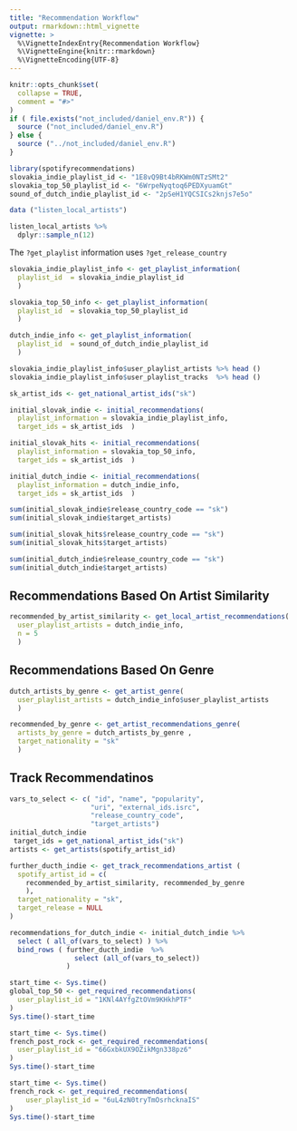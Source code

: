 ```yaml
---
title: "Recommendation Workflow"
output: rmarkdown::html_vignette
vignette: >
  %\VignetteIndexEntry{Recommendation Workflow}
  %\VignetteEngine{knitr::rmarkdown}
  %\VignetteEncoding{UTF-8}
---
```


```r
knitr::opts_chunk$set(
  collapse = TRUE,
  comment = "#>"
)
if ( file.exists("not_included/daniel_env.R")) {
  source ("not_included/daniel_env.R")
} else {
  source ("../not_included/daniel_env.R")
}

```

```r
library(spotifyrecommendations)
slovakia_indie_playlist_id <- "1E8vQ9Bt4bRKWm0NTzSMt2"
slovakia_top_50_playlist_id <- "6WrpeNyqtoq6PEDXyuamGt"
sound_of_dutch_indie_playlist_id <- "2pSeH1YQCSICs2knjs7e5o"
```


```r
data ("listen_local_artists")

listen_local_artists %>%
  dplyr::sample_n(12)
```

The `?get_playlist` information uses `?get_release_country`

```r

slovakia_indie_playlist_info <- get_playlist_information(
  playlist_id  = slovakia_indie_playlist_id
  )

slovakia_top_50_info <- get_playlist_information(
  playlist_id  = slovakia_top_50_playlist_id
  )

dutch_indie_info <- get_playlist_information(
  playlist_id  = sound_of_dutch_indie_playlist_id
  )

slovakia_indie_playlist_info$user_playlist_artists %>% head ()
slovakia_indie_playlist_info$user_playlist_tracks  %>% head ()
```


```r

sk_artist_ids <- get_national_artist_ids("sk")

initial_slovak_indie <- initial_recommendations(
  playlist_information = slovakia_indie_playlist_info, 
  target_ids = sk_artist_ids  )

initial_slovak_hits <- initial_recommendations(
  playlist_information = slovakia_top_50_info, 
  target_ids = sk_artist_ids  )

initial_dutch_indie <- initial_recommendations(
  playlist_information = dutch_indie_info, 
  target_ids = sk_artist_ids  )


```


```r
sum(initial_slovak_indie$release_country_code == "sk")
sum(initial_slovak_indie$target_artists)
```



```r
sum(initial_slovak_hits$release_country_code == "sk")
sum(initial_slovak_hits$target_artists)
```



```r
sum(initial_dutch_indie$release_country_code == "sk")
sum(initial_dutch_indie$target_artists)
```

## Recommendations Based On Artist Similarity

```r
recommended_by_artist_similarity <- get_local_artist_recommendations(
  user_playlist_artists = dutch_indie_info, 
  n = 5
  )
```

## Recommendations Based On Genre

```r

dutch_artists_by_genre <- get_artist_genre(
  user_playlist_artists = dutch_indie_info$user_playlist_artists
  )

recommended_by_genre <- get_artist_recommendations_genre(
  artists_by_genre = dutch_artists_by_genre , 
  target_nationality = "sk"
  )
```


## Track Recommendatinos

```r
vars_to_select <- c( "id", "name", "popularity", 
                    "uri", "external_ids.isrc",
                    "release_country_code", 
                    "target_artists")
initial_dutch_indie
 target_ids = get_national_artist_ids("sk")
artists <- get_artists(spotify_artist_id)

further_ducth_indie <- get_track_recommendations_artist (
  spotify_artist_id = c(
    recommended_by_artist_similarity, recommended_by_genre
    ), 
  target_nationality = "sk", 
  target_release = NULL
)

recommendations_for_dutch_indie <- initial_dutch_indie %>%
  select ( all_of(vars_to_select) ) %>% 
  bind_rows ( further_ducth_indie  %>%
                select (all_of(vars_to_select))
              )
```


```r
start_time <- Sys.time()
global_top_50 <- get_required_recommendations(
  user_playlist_id = "1KNl4AYfgZtOVm9KHkhPTF"
)
Sys.time()-start_time
```


```r
start_time <- Sys.time()
french_post_rock <- get_required_recommendations(
  user_playlist_id = "66GxbkUX9OZikMgn338pz6"
)
Sys.time()-start_time
```

```r
start_time <- Sys.time()
french_rock <- get_required_recommendations(
    user_playlist_id = "6uL4zN0tryTmOsrhcknaIS"
)
Sys.time()-start_time
```
